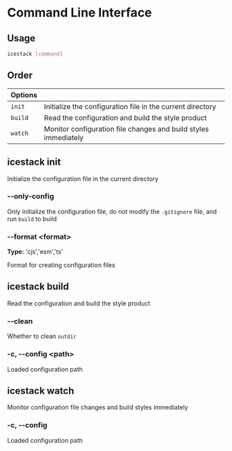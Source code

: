 # Command Line Interface

## Usage

```bash
icestack [command]
```

## Order

| Options | |
| ------- | ------------------------------- |
| `init` | Initialize the configuration file in the current directory |
| `build` | Read the configuration and build the style product |
| `watch` | Monitor configuration file changes and build styles immediately |

## icestack init

Initialize the configuration file in the current directory

### --only-config

Only initialize the configuration file, do not modify the `.gitignore` file, and run `build` to build

### --format \<format\>

**Type:** 'cjs','esm','ts'

Format for creating configuration files

## icestack build

Read the configuration and build the style product

### --clean

Whether to clean `outdir`

### -c, --config \<path\>

Loaded configuration path

## icestack watch

Monitor configuration file changes and build styles immediately

### -c, --config

Loaded configuration path
